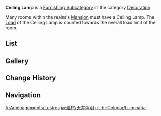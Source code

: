 {{Terminology Infobox
|title        = Ceiling Lamp
|image        = Icon Housing Decoration Ceiling Lamp.png
|type         = Item Groups
|type2        = Furnishing Subcategories
|type3        = Interior Furnishings
|type4        = Decoration
}}
'''Ceiling Lamp''' is a [[Furnishing Subcategory]] in the category [[Decoration]].

Many rooms within the realm's [[Mansion]] must have a Ceiling Lamp. The [[Load]] of the Ceiling Lamp is counted towards the overall load limit of the room.

==List==
{{Furnishings by Category Table|Decoration Ceiling Lamp|nocategory=1|version=1}}

==Gallery==
{{Furnishings by Category Gallery|Decoration Ceiling Lamp}}

==Change History==
{{Change History|1.5}}

==Navigation==
{{Furnishing Navbox|interior}}

[[Category:Decoration Ceiling Lamp| ]]

[[fr:Aménagements/Lustres]]
[[ja:建材/天井照明]]
[[pt-br:Colocar/Luminária]]